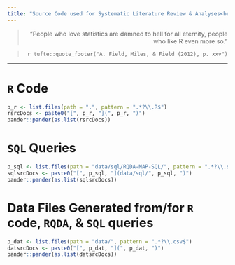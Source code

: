 ---
title: "Source Code used for Systematic Literature Review & Analyses<br /><figure class=\"title\"><img src=\"Rlogo.png\" height=\"20%\" width=\"20%\" /></figure>"
---

<blockquote style="text-align: right;">"People who love statistics are damned to hell for all eternity, people who like R even more so."</blockquote>
<blockquote style="text-align: right;">`r tufte::quote_footer("A. Field, Miles, & Field (2012), p. xxv")`</blockquote>

<hr class="Bold" />


# `R` Code

```{r echo=FALSE, results='asis'}
p_r <- list.files(path = ".", pattern = ".*?\\.R$")
rsrcDocs <- paste0("[", p_r, "](", p_r, ")")
pander::pander(as.list(rsrcDocs))
```

# `SQL` Queries

```{r echo=FALSE, results='asis'}
p_sql <- list.files(path = "data/sql/RQDA-MAP-SQL/", pattern = ".*?\\.sql$")
sqlsrcDocs <- paste0("[", p_sql, "](data/sql/", p_sql, ")")
pander::pander(as.list(sqlsrcDocs))
```

# Data Files Generated from/for `R` code, `RQDA`, & `SQL` queries

```{r echo=FALSE, results='asis'}
p_dat <- list.files(path = "data/", pattern = ".*?\\.csv$")
datsrcDocs <- paste0("[", p_dat, "](", p_dat, ")")
pander::pander(as.list(datsrcDocs))
```
